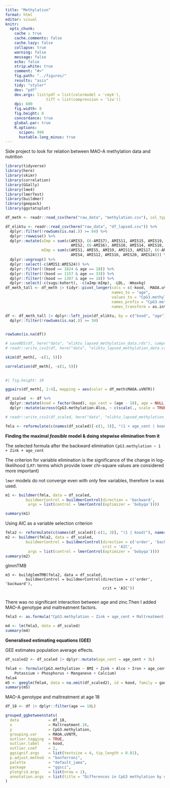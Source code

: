 ```yaml
---
title: "Methylation"
format: html
editor: visual
knitr:
  opts_chunk: 
    cache : true
    cache.comments: false
    cache.lazy: false
    collapse: true
    warning: false
    message: false
    echo: false
    strip.white: true
    comment: "#>"
    fig.path: "../figures/"
    results: "asis"
    tidy: "styler"
    dev: "pdf"
    dev.args: list(pdf = list(colormodel = 'cmyk'), 
                  tiff = list(compression = 'lzw'))
    dpi: 600
    fig.width: 8
    fig.height: 8
    concordance: true
    global.par: true
    R.options:
      scipen: 999
      huxtable.long_minus: true
---
```


Side project to look for relation between MAO-A methylation data and nutrition

```r
library(tidyverse)
library(here)
library(skimr)
library(correlation)
library(GGally)
library(lme4)
library(lmerTest)
library(buildmer)
library(geepack)
library(ggstatsplot)

df_meth <- readr::read_csv(here("raw_data", "methylation.csv"), col_types = "innnff")

df_eliktu <- readr::read_csv(here("raw_data", "df_lapsed.csv")) %>%
  dplyr::filter(!rowSums(is.na(.)) >= 64) %>% 
  dplyr::rowwise() %>% 
  dplyr::mutate(aImp = sum(c(AMIS3, (6-AMIS7), AMIS11, AMIS15, AMIS19, AMIS23,
                             AMIS2, (6-AMIS6), AMIS10, AMIS14, AMIS18, AMIS22)),
                mImp = sum(c(AMIS1, AMIS5, AMIS9, AMIS13, AMIS17, (6-AMIS21),
                             AMIS4, AMIS12, AMIS16, AMIS20, AMIS24))) %>%
  dplyr::ungroup() %>%
  dplyr::select(-c(AMIS1:AMIS24)) %>% 
  dplyr::filter(!(kood == 1824 & age == 18)) %>% 
  dplyr::filter(!(kood == 1157 & age == 33)) %>% 
  dplyr::filter(!(kood == 1307 & age == 18)) %>%
  dplyr::select(-c(sugu:kohort), -c(aImp:mImp), -LDL, -Wmaxkg) 
df_meth_tall <- df_meth |> tidyr::pivot_longer(cols = c(-kood, -MAOA.uVNTR, -Maltreatment.18),
                                               names_to = "age",
                                               values_to = "CpG3.methylation",
                                               names_prefix = "CpG3.methylation.",
                                               names_transform = as.integer)

df <- df_meth_tall |> dplyr::left_join(df_eliktu, by = c("kood", "age")) %>%
  dplyr::filter(!rowSums(is.na(.)) >= 34)
  

rowSums(is.na(df))

# saveRDS(df, here("data", "eliktu_lapsed_methylation_data.rds"), compress='xz')
# readr::write_csv2(df, here("data", "eliktu_lapsed_methylation_data.csv"))
```

```r
skim(df_meth[, -c(1, 5)])

```

```r

correlation(df_meth[, -c(1, 5)])
  
```

```r
#| fig.height: 10

ggpairs(df_meth[, 2:4], mapping = aes(color = df_meth$MAOA.uVNTR))
```

```r
df_scaled  <- df %>% 
  dplyr::mutate(kood = factor(kood), age_cent = (age - 18), age = NULL) %>% 
  dplyr::mutate(across(CpG3.methylation:Alco, ~ c(scale(., scale = TRUE))))

# readr::write_csv2(df_scaled, here("data", "eliktu_lapsed_methylation_data_scaled.csv"))
```

```r

fmla <- reformulate(c(names(df_scaled)[-c(1, 3)], "(1 + age_cent | kood)"), names(df_scaled)[3])


```

**Finding the maximal *feasible* model & doing stepwise elimination from it**

The selected formula after the backward elimination `CpG3.methylation ~ 1 + Zink + age_cent`

The criterion for variable elimination is the significance of the change in log-likelihood (`LRT`: terms which provide lower chi-square values are considered more important)

`lmer` models do not converge even with only few variables, therefore `lm` was used.

```r
m1 <- buildmer(fmla, data = df_scaled, 
         buildmerControl = buildmerControl(direction = 'backward',
          args = list(control = lmerControl(optimizer = 'bobyqa'))))

```

```r
summary(m1)

```

Using AIC as a variable selection criterion

```r
fmla2 <- reformulate(c(names(df_scaled)[-c(1, 3)], "(1 | kood)"), names(df_scaled)[3])
m2 <- buildmer(fmla2, data = df_scaled, 
         buildmerControl = buildmerControl(direction = c('order', 'backward'),
                                           crit = 'AIC',
          args = list(control = lmerControl(optimizer = 'bobyqa'))))
summary(m2)
```

glmmTMB

```{summary(m3){r glmmTMB}

m3 <- buildglmmTMB(fmla2, data = df_scaled, 
         buildmerControl = buildmerControl(direction = c('order', 'backward'),
                                           crit = 'AIC'))


```

There was no significant interaction between age and zinc.Then I added MAO-A genotype and maltreatment factors.

```r

fmla3 <- as.formula("CpG3.methylation ~ Zink + age_cent + Maltreatment.18 * MAOA.uVNTR")

m4 <- lm(fmla3, data = df_scaled)
summary(m4)
```

**Generalised estimating equations (GEE)**

GEE estimates population average effects.

```r

df_scaled2 <- df_scaled |> dplyr::mutate(age_cent = age_cent + 3L)

fmla4 <- formula(CpG3.methylation ~ BMI + Zink + Alco + Iron + age_cent +      Iodine + VitE + Fatsg + FruitsBerries + CHL + VitB1 + Protein +  
    Potassium + Phosphorus + Manganese + Calcium)
fmla4
m5 <- geeglm(fmla4, data = na.omit(df_scaled2), id = kood, family = gaussian, corstr= "ex", scale.fix = FALSE)
summary(m5)
```

MAO-A genotype and maltreatment at age 18

```r

df_18 <- df |> dplyr::filter(age == 18L)

grouped_ggbetweenstats(
  data             = df_18,
  x                = Maltreatment.18,
  y                = CpG3.methylation,
  grouping.var     = MAOA.uVNTR,
  outlier.tagging  = TRUE,
  outlier.label    = kood,
  outlier.coef     = 2,
  ggsignif.args    = list(textsize = 4, tip_length = 0.01),
  p.adjust.method  = "bonferroni",
  palette          = "default_jama",
  package          = "ggsci",
  plotgrid.args    = list(nrow = 1),
  annotation.args  = list(title = "Differences in CpG3 methylation by maltreatment status at age 18 for MAO-A genotypes")
)

```

